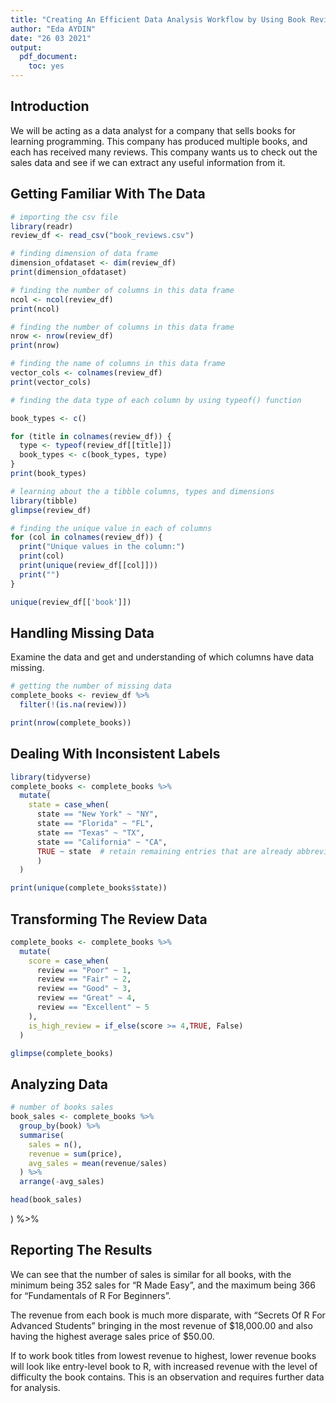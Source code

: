 ```yaml
---
title: "Creating An Efficient Data Analysis Workflow by Using Book Review Dataset"
author: "Eda AYDIN"
date: "26 03 2021"
output:
  pdf_document:
    toc: yes
---
```


## Introduction

We will be acting as a data analyst for a company that sells books for learning programming. This company has produced multiple books, and each has received many reviews. This company wants us to check out the sales data and see if we can extract any useful information from it.

## Getting Familiar With The Data
```r
# importing the csv file
library(readr)
review_df <- read_csv("book_reviews.csv")
```
```r
# finding dimension of data frame
dimension_ofdataset <- dim(review_df)
print(dimension_ofdataset)
```
```r
# finding the number of columns in this data frame
ncol <- ncol(review_df)
print(ncol)
```
```r
# finding the number of columns in this data frame
nrow <- nrow(review_df)
print(nrow)
```
```r
# finding the name of columns in this data frame
vector_cols <- colnames(review_df)
print(vector_cols)
```
```r
# finding the data type of each column by using typeof() function

book_types <- c()

for (title in colnames(review_df)) {
  type <- typeof(review_df[[title]])
  book_types <- c(book_types, type)
}
print(book_types)
```
```r
# learning about the a tibble columns, types and dimensions
library(tibble)
glimpse(review_df)
```
```r
# finding the unique value in each of columns
for (col in colnames(review_df)) {
  print("Unique values in the column:")
  print(col)
  print(unique(review_df[[col]]))
  print("")
}
```
```r
unique(review_df[['book']])
```
## Handling Missing Data

Examine the data and get and understanding of which columns have data missing. 

```r
# getting the number of missing data
complete_books <- review_df %>% 
  filter(!(is.na(review)))

print(nrow(complete_books))
```
## Dealing With Inconsistent Labels
```r
library(tidyverse)
complete_books <- complete_books %>% 
  mutate(
    state = case_when(
      state == "New York" ~ "NY",
      state == "Florida" ~ "FL",
      state == "Texas" ~ "TX",
      state == "California" ~ "CA",
      TRUE ~ state  # retain remaining entries that are already abbreviated
      )
  )

print(unique(complete_books$state))
```
## Transforming The Review Data
```r
complete_books <- complete_books %>%
  mutate(
    score = case_when(
      review == "Poor" ~ 1,
      review == "Fair" ~ 2,
      review == "Good" ~ 3,
      review == "Great" ~ 4,
      review == "Excellent" ~ 5
    ),
    is_high_review = if_else(score >= 4,TRUE, False)
  )

glimpse(complete_books)
```
## Analyzing Data

```r
# number of books sales
book_sales <- complete_books %>%
  group_by(book) %>%
  summarise(
    sales = n(),
    revenue = sum(price),
    avg_sales = mean(revenue/sales)
  ) %>%
  arrange(-avg_sales)
```

```r
head(book_sales)
```
) %>%

## Reporting The Results
We can see that the number of sales is similar for all books, with the minimum being 352 sales for "R Made Easy", and the maximum being 366 for "Fundamentals of R For Beginners". 

The revenue from each book is much more disparate, with "Secrets Of R For Advanced Students" bringing in the most revenue of $18,000.00 and also having the highest average sales price of $50.00.

If to work book titles from lowest revenue to highest, lower revenue books will look like entry-level book to R, with increased revenue with the level of difficulty the book contains. This is an observation and requires further data for analysis.